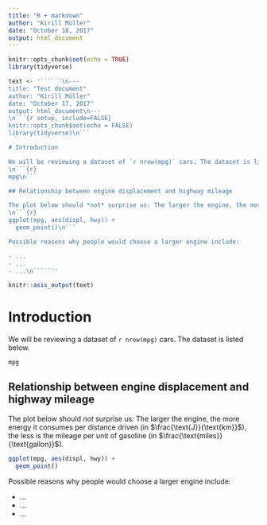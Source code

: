 ```yaml
---
title: "R + markdown"
author: "Kirill Müller"
date: "October 18, 2017"
output: html_document
---
```


```r
knitr::opts_chunk$set(echo = TRUE)
library(tidyverse)
```

```r
text <- '``````\n---
title: "Test document"
author: "Kirill Müller"
date: "October 17, 2017"
output: html_document\n---
\n```{r setup, include=FALSE}
knitr::opts_chunk$set(echo = FALSE)
library(tidyverse)\n```

# Introduction

We will be reviewing a dataset of `r nrow(mpg)` cars. The dataset is listed below.
\n```{r}
mpg\n```

## Relationship between engine displacement and highway mileage

The plot below should *not* surprise us: The larger the engine, the more energy it consumes per distance driven (in $\\frac{\\text{J}}{\\text{km}}$), the less is the mileage per unit of gasoline (in $\\frac{\\text{miles}}{\\text{gallon}}$).
\n```{r}
ggplot(mpg, aes(displ, hwy)) +
  geom_point()\n```

Possible reasons why people would choose a larger engine include:

- ...
- ...
- ...\n``````'

knitr::asis_output(text)
```


# Introduction

We will be reviewing a dataset of `r nrow(mpg)` cars. The dataset is listed below.

```r
mpg
```

## Relationship between engine displacement and highway mileage

The plot below should *not* surprise us: The larger the engine, the more energy it consumes per distance driven (in $\frac{\text{J}}{\text{km}}$), the less is the mileage per unit of gasoline (in $\frac{\text{miles}}{\text{gallon}}$).

```r
ggplot(mpg, aes(displ, hwy)) +
  geom_point()
```

Possible reasons why people would choose a larger engine include:

- ...
- ...
- ...

